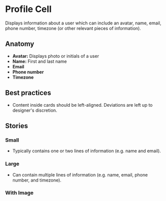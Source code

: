 
# Profile Cell
Displays information about a user which can include an avatar, name, email, phone number, timezone (or other relevant pieces of information).

<Preview>
  <Story id="design-system-profile-cell--small" />
</Preview>

<ArgsTable of={ProfileCell} />

## Anatomy

- **Avatar:** Displays photo or initials of a user
- **Name:** First and last name 
- **Email** 
- **Phone number** 
- **Timezone** 

## Best practices
- Content inside cards should be left-aligned. Deviations are left up to designer's discretion. 

## Stories

### Small
- Typically contains one or two lines of information (e.g. name and email).

<Preview>
  <Story id="design-system-profile-cell--small" />
</Preview>

### Large
- Can contain multiple lines of information (e.g. name, email, phone number, and timezone).

<Preview>
  <Story id="design-system-profile-cell--large" />
</Preview>

### With Image

<Preview>
  <Story id="design-system-profile-cell--with-image" />
</Preview>
